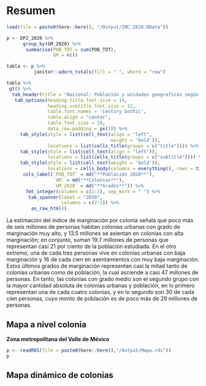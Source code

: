# Resumen  {.unlisted .unnumbered}

```r
load(file = paste0(here::here(), "/Output/IMC_2020.RData"))

p <- DP2_2020 %>%
      group_by(GM_2020) %>%
       summarise(POB_TOT = sum(POB_TOT),
                 GM = n())

tabla <- p %>%
          janitor::adorn_totals(fill = "-", where = "row")

tabla %>% 
 gt() %>%
  tab_header(title = "Nacional: Población y unidades geograficas según el índice de marginación, 2020") %>%
   tab_options(heading.title.font.size = 14, 
               heading.subtitle.font.size = 12,
               table.font.names = 'Century Gothic',
               table.align = "center",
               table.font.size = 10,
               data_row.padding = px(1)) %>%
     tab_style(style = list(cell_text(align = "left",
                                      weight = 'bold')),
               locations = list(cells_title(groups = c("title")))) %>%
     tab_style(style = list(cell_text(align = "left")),
               locations = list(cells_title(groups = c("subtitle")))) %>%
     tab_style(style = list(cell_text(weight = 'bold')),
               locations = cells_body(columns = everything(), rows = tidyselect::last_col())) %>%
      cols_label(`POB_TOT` = md("**Población 2020**"),
                 `GM` = md("**Colonias**"),
                 `GM_2020` = md("**Grados**")) %>%
       fmt_integer(columns = c(2:3), sep_mark = " ") %>%
        tab_spanner(label = "2020",
                    columns = c(2:3)) %>%
         as_raw_html() 
```

La estimación del índice de marginación por colonia señala que poco más de seis millones de personas habitan colonias urbanas con grado de marginación muy alto, y 13.5 millones se asientan en colonias con alta marginación; en conjunto, suman 19.7 millones de personas que representan casi 21 por ciento de la población estudiada. En el otro extremo, una de cada tres personas vive en colonias urbanas con baja marginación y 16 de cada cien en asentamientos con muy baja marginación. Estos últimos grados de marginación representan casi la mitad tanto de colonias urbanas como de población, la cual asciende a casi 47 millones de personas. En tanto, las colonias con grado medio son el segundo grupo con la mayor cantidad absoluta de colonias urbanas y población, en lo primero representan una de cada cuatro colonias, y en lo segundo son 30 de cada cien personas, cuyo monto de población es de poco más de 29 millones de personas.   

## Mapa a nivel colonia {-}

**Zona metropolitana del Valle de México**     

```r
p <- readRDS(file = paste0(here::here(),"/Output/Mapa.rds"))
p
```

## Mapa dinámico de colonias {-}


